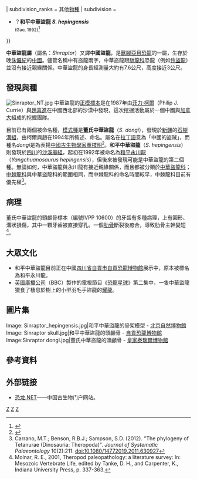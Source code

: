{{Automatic Taxobox
| taxon = Sinraptor
| fossil_range = [[侏羅紀|侏羅紀]]晚期, {{fossil_range|160}}
| image = Yangchuanosaurus hepingensis.jpg
| image_size = 200px
| image_caption = 和平中華盜龍的骨架模型
| authority = [[菲力·柯爾|Currie]] & [[趙喜進|Zhao]], 1994
| type_species = '''董氏中華盜龍 ''Sinraptor dongi'''''
| type_species_authority = Currie and Zhao, 1994<ref>{{ cite journal | author = Currie, P. J.; Zhao, X.-J. | title = A new carnosaur (Dinosauria, Theropoda) from the Jurassic of Xinjiang, People's Republic of China | journal = ''Canadian Journal of Earth Sciences'' | volume = 30 | issue = 10 | pages = 2037—2081 | year = 1993 | issn = 0008-4077 | doi = 10.1139/e93-179 | url = }}</ref>
| subdivision_ranks = 其他[[物種|物種]]
| subdivision = 
* ？'''和平中華盜龍 ''S. hepingensis'''''<br /><small>(Gao, 1992)</small><ref>{{cite journal | author = 高玉辉 | title = 四川自贡肉食龙一新种 | journal = 古脊椎动物学报 | volume = 30 | issue = 4 | pages = 313—324 | year = 1992 | issn = 1000-3118 | url = http://www.ivpp.cas.cn/cbw/gjzdwxb/xbwzxz/200812/W020090813370894658304.pdf | access-date = 2019-10-13 | archive-date = 2020-08-07 | archive-url = https://web.archive.org/web/20200807093654/http://www.ivpp.cas.cn/cbw/gjzdwxb/xbwzxz/200812/W020090813370894658304.pdf }}</ref>
}}

'''中華盜龍屬'''（屬名：''Sinraptor''）又譯'''中國盜龍'''，是[[獸腳亞目|獸腳亞目]][[恐龍|恐龍]]的一屬，生存於晚[[侏儸紀|侏儸紀]]的[[中國|中國]]。儘管名稱中有盜龍兩字，中華盜龍跟[[馳龍科|馳龍科]]恐龍（例如[[伶盜龍|伶盜龍]]）並沒有接近親緣關係。中華盜龍的身長經測量大約有7.6公尺，高度接近3公尺。

== 發現與種 ==
[[File:Sinraptor_NT.jpg|thumb]]
中華盜龍的[[正模標本|正模標本]]是在1987年由[[菲力·柯爾|菲力·柯爾]]（Philip J. Currie）與[[趙喜進|趙喜進]]在中國西北部的沙漠中發現，這次挖掘活動屬於一個中國與[[加拿大|加拿大]]組成的挖掘團隊。

目前已有兩個被命名種，[[模式種|模式種]]是'''董氏中華盜龍'''（''S. dongi''），發現於[[新疆|新疆]]的[[石樹溝組|石樹溝組]]，由柯爾與趙在1994年所敘述、命名。屬名在[[拉丁語|拉丁語]]意為「中國的盜賊」，而種名''dongi''是為表揚[[中國|中國]][[古生物學家|古生物學家]][[董枝明|董枝明]]<ref>{{cite book|last=Marshall|first=Chris|title=Dinosaurs of the World|url=https://archive.org/details/dinosaursofworld07mars|year=1999|publisher=Marshall Cavendish Corporation|isbn=0761470816|page=551}}</ref>。'''和平中華盜龍'''（''S. hepingensis''）則發現於[[四川|四川]]的[[沙溪廟組|沙溪廟組]]，起初在1992年被命名為[[永川龍|和平永川龍]]（''Yangchuanosaurus hepingensis''），但後來被發現可能是中華盜龍的第二個種。無論如何，中華盜龍與永川龍有接近親緣關係，而且都被分類於[[中華盜龍科|中華盜龍科]]；[[中棘龍科|中棘龍科]]與中華盜龍科的範圍相同，而中棘龍科的命名時間較早，中棘龍科目前有優先權<ref>Carrano, M.T.; Benson, R.B.J.; Sampson, S.D. (2012). "The phylogeny of Tetanurae (Dinosauria: Theropoda)". ''Journal of Systematic Palaeontology'' 10(2):211. doi:10.1080/14772019.2011.630927</ref>。

==病理==
董氏中華盜龍的頭顱骨標本（編號IVPP 10600）的牙齒有多種病理，上有圓形、溝狀損傷，其中一顆牙齒被直接穿孔。一個[[肋骨|肋骨]]斷裂後癒合，導致肋骨主幹變短<ref name="molnar-pathology">Molnar, R. E., 2001, Theropod paleopathology: a literature survey: In: Mesozoic Vertebrate Life, edited by Tanke, D. H., and Carpenter, K., Indiana University Press, p. 337-363.</ref>。

== 大眾文化 ==
* 和平中華盜龍目前正在中國[[四川省|四川省]][[自貢市|自貢市]][[自貢恐龍博物館|自貢恐龍博物館]]展示中，原本被標名為和平永川龍。
* [[英國廣播公司|英國廣播公司]]（BBC）製作的電視節目《[[恐龍星球|恐龍星球]]》第二集中，一隻中華盜龍獵食了棲息於樹上的小型羽毛手盜龍的[[耀龍|耀龍]]。

== 圖片集 ==
<gallery>
Image: Sinraptor_hepingensis.jpg|和平中華盜龍的骨架模型 - [[北京自然博物館|北京自然博物館]]
Image: Sinraptor skull.jpg|和平中華盜龍的頭顱骨 - [[自貢恐龍博物館|自貢恐龍博物館]]
Image:Sinraptor dongi.jpg|董氏中華盜龍的頭顱骨 - [[皇家泰瑞爾博物館|皇家泰瑞爾博物館]]
</gallery>

==參考資料==
{{reflist}}

== 外部链接 ==
* [https://web.archive.org/web/20170527222928/http://dinosaur.net.cn/ 恐龙.NET]——中国古生物门户网站。
{{獸腳亞目|A.}}
{{Taxonbar|from=Q311284}}

[[Category:中華盜龍科|Z]]
[[Category:亞洲恐龍|Z]]
[[Category:侏羅紀恐龍|Z]]